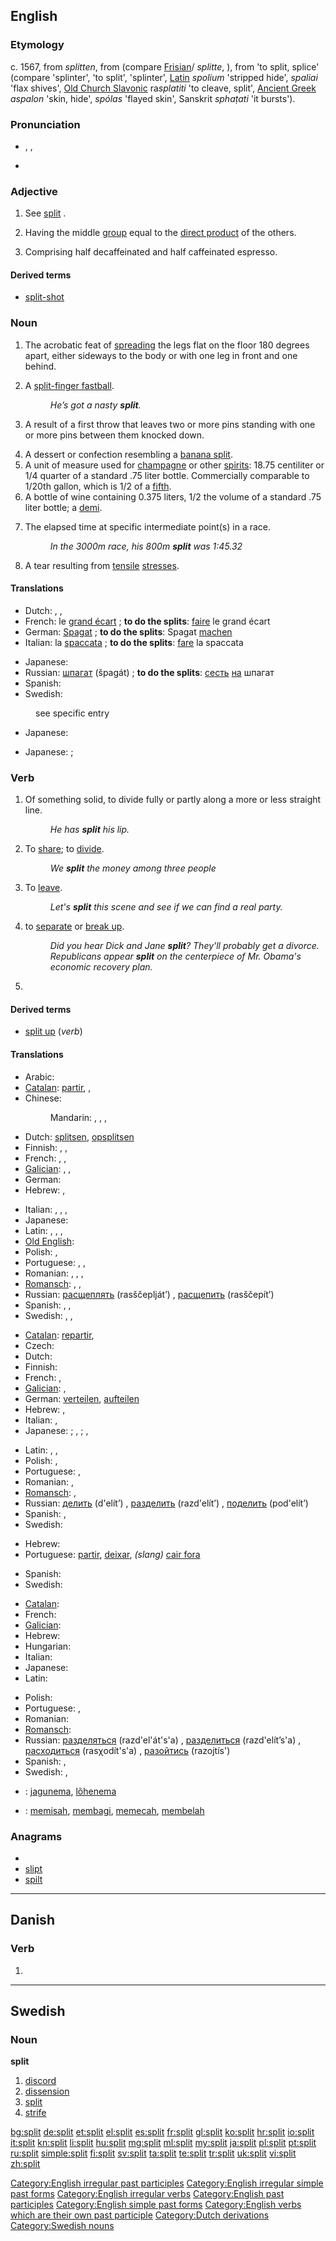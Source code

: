 {{wikipedia|split (disambiguation)|Split}}
{{also|Split}}
==English==

===Etymology===
c. 1567, from {{etyl|dum}} ''splitten'', from {{proto|Germanic|splītanan}} (compare [[Frisian]]/{{etyl|da|-}} ''splitte'', {{etyl|de|-}} {{term|spleißen|lang=de}}), from {{proto|Indo-European|(s)plei-}} 'to split, splice' (compare {{etyl|ang|-}} {{term|speld|lang=ang}} 'splinter', {{etyl|goh|-}} {{term|spaltan|lang=goh}} 'to split', {{etyl|sga|-}} {{term|sliss|lang=sga}} 'splinter', [[Latin]] ''spolium'' 'stripped hide', {{etyl|lt|-}} ''spaliai'' 'flax shives', [[Old Church Slavonic]] ra''splatiti'' 'to cleave, split', [[Ancient Greek]] ''aspalon'' 'skin, hide', ''spólas'' 'flayed skin', Sanskrit ''sphaṭati'' 'it bursts').

===Pronunciation===
* {{enPR|splĭt}}, {{IPA|/splɪt/}}, {{SAMPA|/splIt/}}
* {{audio|en-us-split.ogg|Audio (US)}}

===Adjective===
{{wikipedia|split exact sequence}}
{{en-adj|-}}

# See [[split#verb|split]] {{i|verb}}.
# {{algebra|of a [[short exact sequence]]}} Having the middle [[group]] equal to the [[direct product]] of the others.
# Comprising half decaffeinated and half caffeinated espresso.

====Derived terms====
* [[split-shot]]

===Noun===
{{en-noun}}

# {{gymnastics|usually in the phrase “to do the splits”}} The acrobatic feat of [[spread]]ing the legs flat on the floor 180 degrees apart, either sideways to the body or with one leg in front and one behind.
# {{baseball|slang}} A [[split-finger fastball]].
#: ''He’s got a nasty '''split'''.''
# {{context|bowling}} A result of a first throw that leaves two or more pins standing with one or more pins between them knocked down.
# A dessert or confection resembling a [[banana split]].
# A unit of measure used for [[champagne]] or other [[spirit]]s: 18.75 centiliter or 1/4 quarter of a standard .75 liter bottle. Commercially comparable to 1/20th {{US}} gallon, which is 1/2 of a [[fifth]].
# A bottle of wine containing 0.375 liters, 1/2 the volume of a standard .75 liter bottle; a [[demi]].
# {{context|athletics}} The elapsed time at specific intermediate point(s) in a race.
#: ''In the 3000m race, his 800m '''split''' was 1:45.32''
# {{construction}} A tear resulting from [[tensile]] [[stress]]es.

====Translations====
{{trans-top|acrobatic feat}}
* Dutch: {{t-|nl|grand écart|m}}, {{t+|nl|spagaat}}, {{t-|nl|split|m}}
* French: le [[grand écart]] {{m}}; '''to do the splits''': [[faire]] le grand écart
* German: [[Spagat]] {{n}}; '''to do the splits''': Spagat [[machen]]
* Italian: la [[spaccata]] {{f}}; '''to do the splits''': [[fare]] la spaccata
{{trans-mid}}
* Japanese: {{t|ja|開脚|tr=kaikyaku}}
* Russian: [[шпагат]] (špagát) {{m}}; '''to do the splits''': [[сесть]] [[на]] шпагат
* Spanish: {{t|es|espagat|m}}
* Swedish: {{t|sv|spagat}}
{{trans-bottom}}

{{trans-top|baseball pitch}}
: see specific entry
{{trans-mid}}
{{trans-bottom}}

{{trans-top|bowling}}
* Japanese: {{t|ja|スプリット|tr=supuritto}}
{{trans-mid}}
{{trans-bottom}}

{{trans-top|a dessert or confection}}
{{trans-mid}}
{{trans-bottom}}

{{trans-top|a unit of measure used for champagne or other spirits}}
{{trans-mid}}
{{trans-bottom}}

{{trans-top|a bottle of wine containing 0.375 liters of fluid}}
* Japanese: {{qualifier|small bottle}} {{t|ja|小瓶|tr=kobin}}; {{qualifier|half size of a standard bottle}} {{t|ja|ハーフボトル|tr=hāfu botoru}}
{{trans-mid}}
{{trans-bottom}}

===Verb===
{{en-verb|splits|splitting|split}}

# {{transitive|ergative}} Of something solid, to divide fully or partly along a more or less straight line.
#: ''He has '''split''' his lip.''
# {{transitive}} To [[share]]; to [[divide]].
#: ''We '''split''' the money among three people''
# {{slang}} To [[leave]].
#: ''Let's '''split''' this scene and see if we can find a real party.''
# to [[separate]] or [[break up]].
#: ''Did you hear Dick and Jane '''split'''?  They'll probably get a divorce.''
#: ''Republicans appear '''split''' on the centerpiece of Mr. Obama's economic recovery plan.''
# {{past of|split}}

====Derived terms====
* [[split up]] (''verb'')

====Translations====
{{trans-top|divide along a more or less straight line}}
* Arabic: {{t|ar|قسم|tr=qasama}}
* [[Catalan]]: [[partir]],  {{t+|ca|dividir}},  {{t+|ca|escindir}}
* Chinese:
*: Mandarin: {{t|cmn|裂開|sc=Hani}},  {{t|cmn|裂开|tr=liěkāi|sc=Hani}},  {{t|cmn|分裂|tr=fēnliè|sc=Hani}},  {{t-|cmn|裂|tr=liè|sc=Hani}}
* Dutch: [[splitsen]], [[opsplitsen]]
* Finnish: {{t+|fi|halkaista}}, {{t-|fi|haljeta}}, {{t-|fi|lohkaista}}
* French: {{t+|fr|fendre}}, {{t+|fr|diviser}}, {{t+|fr|scinder}}
* [[Galician]]: {{t+|gl|partir|xs=Galician}},  {{t-|gl|dividir|xs=Galician}},  {{t-|gl|escindir|xs=Galician}}
* German: {{t+|de|spalten}}
* Hebrew: {{t|he|פיצל|tr=pitzél}}, {{t|he|חילק|tr=khilék}}
{{trans-mid}}
* Italian: {{t+|it|fendere}},  {{t+|it|dividere}}, {{t+|it|scindere}},  {{t+|it|spaccare}}
* Japanese: {{t-|ja|割る|tr=waru}}
* Latin: {{t-|la|scindo}}, {{t-|la|partior}}, {{t|la|findo}},  {{t+|la|divido}}
* [[Old English]]: {{t-|ang|cleofan|alt=clēofan|xs=Old English}}
* Polish: {{t+|pl|dzielić}} {{impf}}, {{t+|pl|rozszczepiać}} {{impf}}
* Portuguese: {{t+|pt|partir}}, {{t+|pt|dividir}}, {{t|pt|cindir}}
* Romanian: {{t-|ro|despica}},  {{t|ro|diviza}},  {{t+|ro|scinda}},  {{t-|ro|spinteca}}
* [[Romansch]]: {{t|rm|sfender|xs=Romansch}},  {{t-|rm|fender|xs=Romansch}},  {{t-|rm|divider|xs=Romansch}}
* Russian: [[расщеплять]] (rasščeplját’) {{impf}}, [[расщепить]] (rasščepít’) {{pf.}}
* Spanish: {{t+|es|partir}}, {{t+|es|dividir}},  {{t+|es|escindir}}
* Swedish: {{t|sv|dela}}, {{t|sv|söndra}}, {{t|sv|splittra}}
{{trans-bottom}}

{{trans-top|share out}}
* [[Catalan]]: [[repartir]],  {{t+|ca|dividir}}
* Czech: {{t-|cs|rozdělit}}
* Dutch: {{t+|nl|verdelen}}
* Finnish: {{t+|fi|jakaa}}
* French: {{t+|fr|diviser}}, {{t+|fr|répartir}}
* [[Galician]]: {{t+|gl|repartir|xs=Galician}},  {{t-|gl|dividir|xs=Galician}}
* German: [[verteilen]], [[aufteilen]]
* Hebrew: {{t|he|התחלק|tr=hitkhalék}}, {{t|he|חילק|tr=khilék}}
* Italian: {{t-|it|spartire}}, {{t+|it|dividere}}
* Japanese: {{qualifier|share out}} {{t|ja|分ける|tr=wakeru}}; {{qualifier|divide}} {{t|ja|分離する|tr=bunri suru}}, {{t|ja|分断する|tr=bundan suru}}; {{qualifier|cut off}} {{t-|ja|切断する|tr=setsudan suru}}, {{t-|ja|切り離す|tr=kiri-hanasu}}
{{trans-mid}}
* Latin: {{t-|la|dispartio}},  {{t|la|dispartior}},  {{t+|la|divido}}
* Polish: {{t+|pl|dzielić}} {{impf}}, {{t+|pl|rozdzielać}} {{impf}}
* Portuguese: {{t+|pt|dividir}}, {{t+|pt|repartir}}
* Romanian: {{t|ro|repartiza}},  {{t|ro|diviza}}
* [[Romansch]]: {{t|rm|reparter|xs=Romansch}},  {{t-|rm|divider|xs=Romansch}}
* Russian: [[делить]] (d'elít’) {{impf}}, [[разделить]] (razd'elít’) {{pf.}}, [[поделить]] (pod'elít’) {{pf.}}
* Spanish: {{t-|es|repartir}}, {{t+|es|dividir}}
* Swedish: {{t|sv|dela}}
{{trans-bottom}}

{{trans-top|leave}}
* Hebrew: {{t-|he|עזב|tr=azáv}}
* Portuguese: [[partir]], [[deixar]], ''(slang)'' [[cair fora]]
{{trans-mid}}
* Spanish: {{t+|es|partir}}
* Swedish: {{t|sv|skiljas}}
{{trans-bottom}}

{{trans-top|separate}}
* [[Catalan]]: {{t+|ca|separar}}
* French: {{t+|fr|séparer}}
* [[Galician]]: {{t+|gl|separar|xs=Galician}}
* Hebrew: {{t|he|נפרד|tr=nifrád}}
* Hungarian: {{t+|hu|szakít}}
* Italian: {{t+|it|separare}}
* Japanese: {{t-|ja|別れる|tr=wakareru}}
* Latin: {{t-|la|separo}}
{{trans-mid}}
* Polish: {{t+|pl|rozejść się}} {{pf.}}
* Portuguese: {{t+|pt|separar}}, {{t+|pt|terminar}}
* Romanian: {{t+|ro|separa}}
* [[Romansch]]: {{t|rm|separà|xs=Romansch}}
* Russian: [[разделяться]] (razd'el'át's'a) {{impf}}, [[разделиться]] (razd'elít’s'a) {{pf.}}, [[расходиться]] (rasχodít's'a) {{impf}}, [[разойтись]] (razojtís') {{pf.}}
* Spanish: {{t+|es|partir}},  {{t+|es|separar}}
* Swedish: {{t|sv|skiljas}}, {{t|sv|flytta isär}}
{{trans-bottom}}

{{checktrans-top}}
* {{ttbc|Estonian}}: [[jagunema]], [[lõhenema]]
* {{ttbc|Indonesian}}: [[pisah|memisah]], [[bagi|membagi]], [[pecah|memecah]], [[belah|membelah]]
{{trans-bottom}}

===Anagrams===
* {{alphagram|ilpst}}
* [[slipt#English|slipt]]
* [[spilt#English|spilt]]

[[Category:English irregular past participles]]
[[Category:English irregular simple past forms]]
[[Category:English irregular verbs]]
[[Category:English past participles]]
[[Category:English simple past forms]]
[[Category:English verbs which are their own past participle]]

----

==Danish==

===Verb===
{{infl|da|verb form}}

# {{form of|imperative|splitte|lang=da}}

----

==Swedish==

===Noun===
{{sv-decl-noun|split|spliten|spliter|spliterna|splits|splitens|spliters|spliternas}}
'''split'''

# [[discord]]
# [[dissension]]
# [[split]]
# [[strife]]

[[Category:Dutch derivations]]
[[Category:Swedish nouns]]

[[bg:split]]
[[de:split]]
[[et:split]]
[[el:split]]
[[es:split]]
[[fr:split]]
[[gl:split]]
[[ko:split]]
[[hr:split]]
[[io:split]]
[[it:split]]
[[kn:split]]
[[li:split]]
[[hu:split]]
[[mg:split]]
[[ml:split]]
[[my:split]]
[[ja:split]]
[[pl:split]]
[[pt:split]]
[[ru:split]]
[[simple:split]]
[[fi:split]]
[[sv:split]]
[[ta:split]]
[[te:split]]
[[tr:split]]
[[uk:split]]
[[vi:split]]
[[zh:split]]